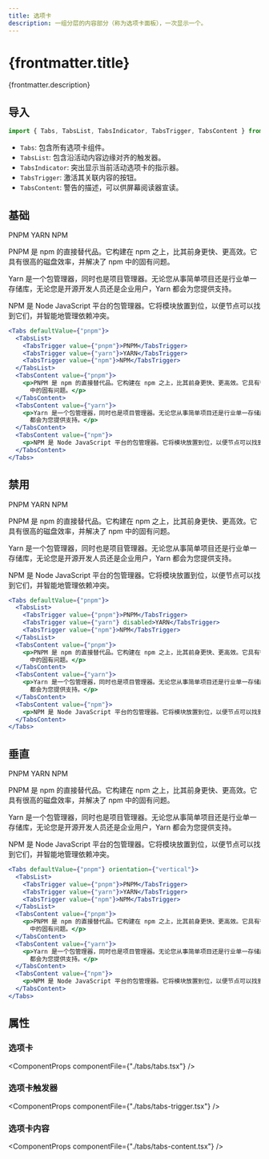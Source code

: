 ```yaml
---
title: 选项卡
description: 一组分层的内容部分（称为选项卡面板），一次显示一个。
---
```




# {frontmatter.title}

{frontmatter.description}

## 导入

```js
import { Tabs, TabsList, TabsIndicator, TabsTrigger, TabsContent } from "@resolid/react-ui";
```

- `Tabs`: 包含所有选项卡组件。
- `TabsList`: 包含沿活动内容边缘对齐的触发器。
- `TabsIndicator`: 突出显示当前活动选项卡的指示器。
- `TabsTrigger`: 激活其关联内容的按钮。
- `TabsContent`: 警告的描述，可以供屏幕阅读器宣读。

## 基础

<section className={'example group'}>
  <ComponentExample className={'flex flex-col justify-center'}>
    <Tabs defaultValue={"pnpm"}>
      <TabsList>
        <TabsTrigger value={"pnpm"}>PNPM</TabsTrigger>
        <TabsTrigger value={"yarn"}>YARN</TabsTrigger>
        <TabsTrigger value={"npm"}>NPM</TabsTrigger>
      </TabsList>
      <TabsContent value={"pnpm"}>
        <p>PNPM 是 npm 的直接替代品。它构建在 npm 之上，比其前身更快、更高效。它具有很高的磁盘效率，并解决了 npm
          中的固有问题。</p>
      </TabsContent>
      <TabsContent value={"yarn"}>
        <p>Yarn 是一个包管理器，同时也是项目管理器。无论您从事简单项目还是行业单一存储库，无论您是开源开发人员还是企业用户，Yarn
          都会为您提供支持。</p>
      </TabsContent>
      <TabsContent value={"npm"}>
        <p>NPM 是 Node JavaScript 平台的包管理器。它将模块放置到位，以便节点可以找到它们，并智能地管理依赖冲突。</p>
      </TabsContent>
    </Tabs>
  </ComponentExample>

  ```jsx
  <Tabs defaultValue={"pnpm"}>
    <TabsList>
      <TabsTrigger value={"pnpm"}>PNPM</TabsTrigger>
      <TabsTrigger value={"yarn"}>YARN</TabsTrigger>
      <TabsTrigger value={"npm"}>NPM</TabsTrigger>
    </TabsList>
    <TabsContent value={"pnpm"}>
      <p>PNPM 是 npm 的直接替代品。它构建在 npm 之上，比其前身更快、更高效。它具有很高的磁盘效率，并解决了 npm
        中的固有问题。</p>
    </TabsContent>
    <TabsContent value={"yarn"}>
      <p>Yarn 是一个包管理器，同时也是项目管理器。无论您从事简单项目还是行业单一存储库，无论您是开源开发人员还是企业用户，Yarn
        都会为您提供支持。</p>
    </TabsContent>
    <TabsContent value={"npm"}>
      <p>NPM 是 Node JavaScript 平台的包管理器。它将模块放置到位，以便节点可以找到它们，并智能地管理依赖冲突。</p>
    </TabsContent>
  </Tabs>
  ```
</section>

## 禁用

<section className={'example group'}>
  <ComponentExample className={'flex flex-col justify-center'}>
    <Tabs defaultValue={"pnpm"}>
      <TabsList>
        <TabsTrigger value={"pnpm"}>PNPM</TabsTrigger>
        <TabsTrigger value={"yarn"} disabled>YARN</TabsTrigger>
        <TabsTrigger value={"npm"}>NPM</TabsTrigger>
      </TabsList>
      <TabsContent value={"pnpm"}>
        <p>PNPM 是 npm 的直接替代品。它构建在 npm 之上，比其前身更快、更高效。它具有很高的磁盘效率，并解决了 npm
          中的固有问题。</p>
      </TabsContent>
      <TabsContent value={"yarn"} disabled>
        <p>Yarn 是一个包管理器，同时也是项目管理器。无论您从事简单项目还是行业单一存储库，无论您是开源开发人员还是企业用户，Yarn
          都会为您提供支持。</p>
      </TabsContent>
      <TabsContent value={"npm"}>
        <p>NPM 是 Node JavaScript 平台的包管理器。它将模块放置到位，以便节点可以找到它们，并智能地管理依赖冲突。</p>
      </TabsContent>
    </Tabs>
  </ComponentExample>

  ```jsx
  <Tabs defaultValue={"pnpm"}>
    <TabsList>
      <TabsTrigger value={"pnpm"}>PNPM</TabsTrigger>
      <TabsTrigger value={"yarn"} disabled>YARN</TabsTrigger>
      <TabsTrigger value={"npm"}>NPM</TabsTrigger>
    </TabsList>
    <TabsContent value={"pnpm"}>
      <p>PNPM 是 npm 的直接替代品。它构建在 npm 之上，比其前身更快、更高效。它具有很高的磁盘效率，并解决了 npm
        中的固有问题。</p>
    </TabsContent>
    <TabsContent value={"yarn"}>
      <p>Yarn 是一个包管理器，同时也是项目管理器。无论您从事简单项目还是行业单一存储库，无论您是开源开发人员还是企业用户，Yarn
        都会为您提供支持。</p>
    </TabsContent>
    <TabsContent value={"npm"}>
      <p>NPM 是 Node JavaScript 平台的包管理器。它将模块放置到位，以便节点可以找到它们，并智能地管理依赖冲突。</p>
    </TabsContent>
  </Tabs>
  ```
</section>

## 垂直

<section className={'example group'}>
  <ComponentExample className={'flex flex-col justify-center'}>
    <Tabs defaultValue={"pnpm"} orientation={"vertical"}>
      <TabsList>
        <TabsTrigger value={"pnpm"}>PNPM</TabsTrigger>
        <TabsTrigger value={"yarn"}>YARN</TabsTrigger>
        <TabsTrigger value={"npm"}>NPM</TabsTrigger>
      </TabsList>
      <TabsContent value={"pnpm"}>
        <p>PNPM 是 npm 的直接替代品。它构建在 npm 之上，比其前身更快、更高效。它具有很高的磁盘效率，并解决了 npm
          中的固有问题。</p>
      </TabsContent>
      <TabsContent value={"yarn"}>
        <p>Yarn 是一个包管理器，同时也是项目管理器。无论您从事简单项目还是行业单一存储库，无论您是开源开发人员还是企业用户，Yarn
          都会为您提供支持。</p>
      </TabsContent>
      <TabsContent value={"npm"}>
        <p>NPM 是 Node JavaScript 平台的包管理器。它将模块放置到位，以便节点可以找到它们，并智能地管理依赖冲突。</p>
      </TabsContent>
    </Tabs>
  </ComponentExample>

  ```jsx
  <Tabs defaultValue={"pnpm"} orientation={"vertical"}>
    <TabsList>
      <TabsTrigger value={"pnpm"}>PNPM</TabsTrigger>
      <TabsTrigger value={"yarn"}>YARN</TabsTrigger>
      <TabsTrigger value={"npm"}>NPM</TabsTrigger>
    </TabsList>
    <TabsContent value={"pnpm"}>
      <p>PNPM 是 npm 的直接替代品。它构建在 npm 之上，比其前身更快、更高效。它具有很高的磁盘效率，并解决了 npm
        中的固有问题。</p>
    </TabsContent>
    <TabsContent value={"yarn"}>
      <p>Yarn 是一个包管理器，同时也是项目管理器。无论您从事简单项目还是行业单一存储库，无论您是开源开发人员还是企业用户，Yarn
        都会为您提供支持。</p>
    </TabsContent>
    <TabsContent value={"npm"}>
      <p>NPM 是 Node JavaScript 平台的包管理器。它将模块放置到位，以便节点可以找到它们，并智能地管理依赖冲突。</p>
    </TabsContent>
  </Tabs>
  ```
</section>

## 属性

### 选项卡

<ComponentProps componentFile={"./tabs/tabs.tsx"} />

### 选项卡触发器

<ComponentProps componentFile={"./tabs/tabs-trigger.tsx"} />

### 选项卡内容

<ComponentProps componentFile={"./tabs/tabs-content.tsx"} />
